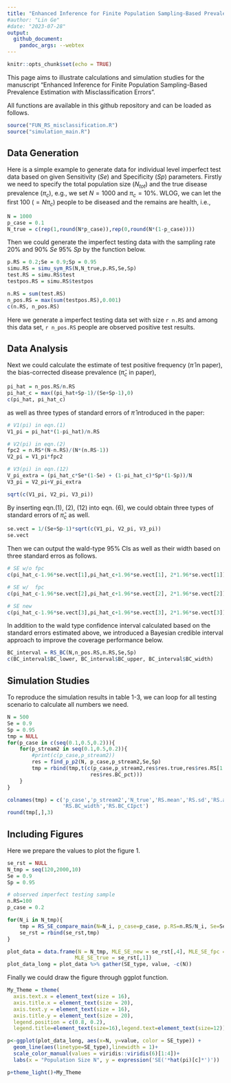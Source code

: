 ```yaml
---
title: "Enhanced Inference for Finite Population Sampling-Based Prevalence Estimation with Misclassification Errors"
#author: "Lin Ge"
#date: "2023-07-28"
output:
  github_document:
    pandoc_args: --webtex
---
```


```r
knitr::opts_chunk$set(echo = TRUE)
```

This page aims to illustrate calculations and simulation studies for the manuscript "Enhanced Inference for Finite Population Sampling-Based Prevalence Estimation with Misclassification Errors". 

All functions are available in this github repository and can be loaded as follows.

```r
source("FUN_RS_misclassification.R")
source("simulation_main.R")
```

## Data Generation

Here is a simple example to generate data for individual level imperfect test data based on given Sensitivity ($Se$) and Specificity ($Sp$) parameters. Firstly we need to specify the total population size ($N_{tot}$) and the true disease prevalence ($\pi_c$), e.g., we set $N=1000$ and $\pi_c=10\%$. WLOG, we can let the first 100 ($=N\pi_c$) people to be diseased and the remains are health, i.e.,

```r
N = 1000
p_case = 0.1
N_true = c(rep(1,round(N*p_case)),rep(0,round(N*(1-p_case)))) 
```

Then we could generate the imperfect testing data with the sampling rate 20\% and 90\% $Se$ 95\% $Sp$ by the function below.

```r
p.RS = 0.2;Se = 0.9;Sp = 0.95
simu.RS = simu_sym_RS(N,N_true,p.RS,Se,Sp)
test.RS = simu.RS$test
testpos.RS = simu.RS$testpos

n.RS = sum(test.RS) 
n_pos.RS = max(sum(testpos.RS),0.001)
c(n.RS, n_pos.RS)
```

Here we generate a imperfect testing data set with size `r n.RS` and among this data set, `r n_pos.RS` people are observed positive test results.

## Data Analysis

Next we could calculate the estimate of test positive frequency ($\hat{\pi}$ in paper), the bias-corrected disease prevalence ($\hat{\pi}_c$ in paper),

```r
pi_hat = n_pos.RS/n.RS
pi_hat_c = max((pi_hat+Sp-1)/(Se+Sp-1),0)
c(pi_hat, pi_hat_c)
```

as well as three types of standard errors of $\hat{\pi}$ introduced in the paper:

```r
# V1(pi) in eqn.(1)
V1_pi = pi_hat*(1-pi_hat)/n.RS

# V2(pi) in eqn.(2)
fpc2 = n.RS*(N-n.RS)/(N*(n.RS-1)) 
V2_pi = V1_pi*fpc2

# V3(pi) in eqn.(12)
V_pi_extra = (pi_hat_c*Se*(1-Se) + (1-pi_hat_c)*Sp*(1-Sp))/N
V3_pi = V2_pi+V_pi_extra

sqrt(c(V1_pi, V2_pi, V3_pi))
```

By inserting eqn.(1), (2), (12) into eqn. (6), we could obtain three types of standard errors of $\hat{\pi}_c$ as well.

```r
se.vect = 1/(Se+Sp-1)*sqrt(c(V1_pi, V2_pi, V3_pi))
se.vect
```
Then we can output the wald-type 95\% CIs as well as their width based on three standard erros as follows.

```r
# SE w/o fpc
c(pi_hat_c-1.96*se.vect[1],pi_hat_c+1.96*se.vect[1], 2*1.96*se.vect[1])

# SE w/  fpc
c(pi_hat_c-1.96*se.vect[2],pi_hat_c+1.96*se.vect[2], 2*1.96*se.vect[2])

# SE new
c(pi_hat_c-1.96*se.vect[3],pi_hat_c+1.96*se.vect[3], 2*1.96*se.vect[3])
```

In addition to the wald type confidence interval calculated based on the standard errors estimated above, we introduced a Bayesian credible interval approach to improve the coverage performance below.

```r
BC_interval = RS_BC(N,n_pos.RS,n.RS,Se,Sp)
c(BC_interval$BC_lower, BC_interval$BC_upper, BC_interval$BC_width)
```

## Simulation Studies

To reproduce the simulation results in table 1-3, we can loop for all testing scenario to calculate all numbers we need.

```r
N = 500
Se = 0.9
Sp = 0.95
tmp = NULL
for(p_case in c(seq(0.1,0.5,0.2))){
    for(p_stream2 in seq(0.1,0.5,0.2)){
        #print(c(p_case,p_stream2))
        res = find_p_p2(N, p_case,p_stream2,Se,Sp)
        tmp = rbind(tmp,t(c(p_case,p_stream2,res$res.true,res$res.RS[1:5],res$res.BC_width,
                           res$res.BC_pct)))
    }
}

colnames(tmp) = c('p_case','p_stream2','N_true','RS.mean','RS.sd','RS.avgse','RS.width','RS.CIpct',
                  'RS.BC_width','RS.BC_CIpct')
round(tmp[,],3)
```

## Including Figures

Here we prepare the values to plot the figure 1.

```r
se_rst = NULL
N_tmp = seq(120,2000,10)
Se = 0.9
Sp = 0.95

# observed imperfect testing sample
n.RS=100
p_case = 0.2  

for(N_i in N_tmp){
    tmp = RS_SE_compare_main(N=N_i, p_case=p_case, p.RS=n.RS/N_i, Se=Se, Sp=Sp)  
    se_rst = rbind(se_rst,tmp)
}

plot_data = data.frame(N = N_tmp, MLE_SE_new = se_rst[,4], MLE_SE_fpc = se_rst[,3], MLE_SE = se_rst[,2],
                      MLE_SE_true = se_rst[,1])
plot_data_long = plot_data %>% gather(SE_type, value, -c(N))
```

Finally we could draw the figure through ggplot function.

```r
My_Theme = theme(
  axis.text.x = element_text(size = 16),
  axis.title.x = element_text(size = 20),  
  axis.text.y = element_text(size = 16),
  axis.title.y = element_text(size = 20),
  legend.position = c(0.8, 0.2),
  legend.title=element_text(size=16),legend.text=element_text(size=12))

p<-ggplot(plot_data_long, aes(x=N, y=value, color = SE_type)) + 
  geom_line(aes(linetype=SE_type),linewidth = 1)+
  scale_color_manual(values = viridis::viridis(6)[1:4])+
  labs(x = "Population Size N", y = expression('SE('*hat(pi)[c]*')')) 

p+theme_light()+My_Theme
```
